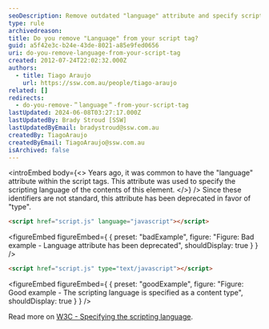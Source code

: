 ```yaml
---
seoDescription: Remove outdated "language" attribute and specify scripting language as a content type instead.
type: rule
archivedreason:
title: Do you remove "Language" from your script tag?
guid: a5f42e3c-b24e-43de-8021-a85e9fed0656
uri: do-you-remove-language-from-your-script-tag
created: 2012-07-24T22:02:32.000Z
authors:
  - title: Tiago Araujo
    url: https://ssw.com.au/people/tiago-araujo
related: []
redirects:
  - do-you-remove-＂language＂-from-your-script-tag
lastUpdated: 2024-06-08T03:27:17.000Z
lastUpdatedBy: Brady Stroud [SSW]
lastUpdatedByEmail: bradystroud@ssw.com.au
createdBy: TiagoAraujo
createdByEmail: TiagoAraujo@ssw.com.au
isArchived: false
---
```


<introEmbed
  body={<>
Years ago, it was common to have the "language" attribute within the script tags. This attribute was used to specify the scripting language of the contents of this element.
  </>}
/>
Since these identifiers are not standard, this attribute has been deprecated in favor of "type".

```html
<script href="script.js" language="javascript"></script>
```
<figureEmbed figureEmbed={ {
  preset: "badExample",
  figure: "Figure: Bad example - Language attribute has been deprecated",
  shouldDisplay: true
} } />


```html
<script href="script.js" type="text/javascript"></script>
```
<figureEmbed figureEmbed={ {
  preset: "goodExample",
  figure: "Figure: Good example - The scripting language is specified as a content type",
  shouldDisplay: true
} } />


Read more on [W3C - Specifying the scripting language](https://www.w3.org/TR/html4/interact/scripts.html#h-18.2.2).
